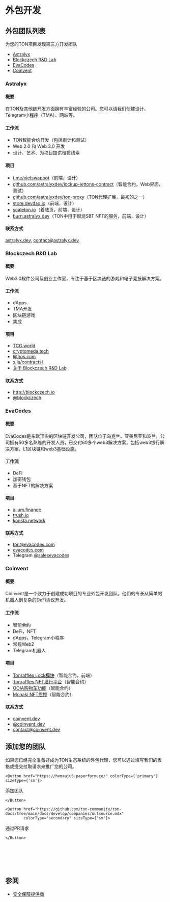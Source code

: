 
# 外包开发

## 外包团队列表

为您的TON项目发现第三方开发团队

* [Astralyx](#astralyx)
* [Blockczech R&D Lab](#blockczech-rd-lab)
* [EvaCodes](#evacodes)
* [Coinvent](#coinvent)

### Astralyx

#### 概要
在TON及其他链开发方面拥有丰富经验的公司。您可以请我们创建设计、Telegram小程序（TMA）、网站等。

#### 工作流
- TON智能合约开发（包括审计和测试）
- Web 2.0 和 Web 3.0 开发
- 设计、艺术、为项目提供租赁线索

#### 项目
- [t.me/xjetswapbot](http://t.me/xjetswapbot)（前端，设计）
- [github.com/astralyxdev/lockup-jettons-contract](http://github.com/astralyxdev/lockup-jettons-contract)（智能合约，Web界面，测试）
- [github.com/astralyxdev/ton-proxy](http://github.com/astralyxdev/ton-proxy)（TON代理扩展，最初的之一）
- [store.devdao.io](http://store.devdao.io)（前端，设计）
- [scaleton.io](http://scaleton.io)（着陆页，前端，设计）
- [burn.astralyx.dev](http://burn.astralyx.dev)（TON中用于燃烧SBT NFT的服务，前端，设计）

#### 联系方式

[astralyx.dev](http://astralyx.dev), contact@astralyx.dev

### Blockczech R&D Lab

#### 概要
Web3.0软件公司及创业工作室，专注于基于区块链的游戏和电子竞技解决方案。

#### 工作流
- dApps
- TMA开发
- 区块链游戏
- 集成

#### 项目
- [TCG.world](http://TCG.world)
- [cryptomeda.tech](http://cryptomeda.tech)
- [liithos.com](http://liithos.com)
- [x.la/contracts/](http://x.la/contracts/)
- [关于 Blockczech R&D Lab](https://docs.google.com/presentation/d/1htMH1ihm31wQSn08ZziFfK6NpbPSHA3M/edit?usp=sharing&ouid=105247529013711719883&rtpof=true&sd=true)

#### 联系方式
- http://blockczech.io
- [@blockczech](https://t.me/blockczech)

### EvaCodes

#### 概要
EvaCodes是东欧顶尖的区块链开发公司，团队位于乌克兰、亚美尼亚和波兰。公司拥有50多名熟练的开发人员，已交付60多个web3解决方案，包括web3银行解决方案、L1区块链和web3基础设施。

#### 工作流
- DeFi
- 加密钱包
- 基于NFT的解决方案

#### 项目
- [alium.finance](https://alium.finance/)
- [trush.io](https://trush.io/)
- [konsta.network](https://konsta.network/)

#### 联系方式
- ton@evacodes.com
- [evacodes.com](https://evacodes.com/)
- Telegram [@salesevacodes](https://t.me/salesevacodes)

### Coinvent

#### 概要
Coinvent是一个致力于创建成功项目的专业外包开发团队。他们的专长从简单的机器人到复杂的DeFi协议开发。

#### 工作流
- 智能合约
- DeFi，NFT
- dApps，Telegram小程序
- 常规Web2
- Telegram机器人

#### 项目
- [Tonraffles Lock模块](https://tonraffles.app/lock)（智能合约，前端）
- [Tonraffles NFT发行平台](https://tonraffles.app/nft/launchpad)（智能合约）
- [OOIA购物车功能](https://testnet.ooia.art/)（智能合约）
- [Monaki NFT质押](https://www.monaki.life/)（智能合约）

#### 联系方式

- [coinvent.dev](https://coinvent.dev)
- [@coinvent_dev](https://t.me/coinvent_dev)
- contact@coinvent.dev

## 添加您的团队

如果您已经完全准备好成为TON生态系统的外包代理，您可以通过填写我们的表格或提交拉取请求来推广您的公司。

````mdx-code-block 
<Button href="https://hvmauju3.paperform.co/" colorType={'primary'} sizeType={'sm'}>
````
添加团队
````mdx-code-block 
</Button>
````
````mdx-code-block 
<Button href="https://github.com/ton-community/ton-docs/tree/main/docs/develop/companies/outsource.mdx"
        colorType="secondary" sizeType={'sm'}>
````
  通过PR请求

````mdx-code-block 
</Button>
````
<br></br><br></br>

## 参阅
* [安全保障提供商](/develop/companies/auditors)
